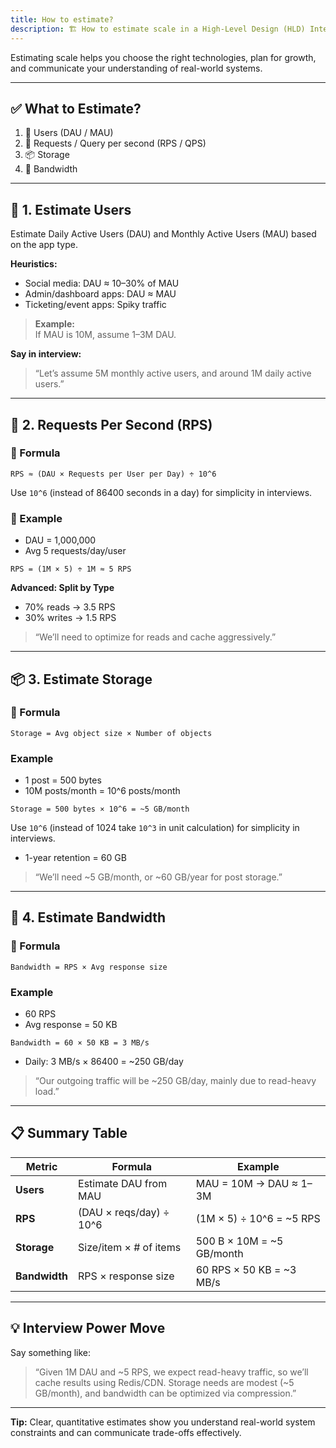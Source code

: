```yaml
---
title: How to estimate?
description: 🏗️ How to estimate scale in a High-Level Design (HLD) Interview?
---
```


Estimating scale helps you choose the right technologies, plan for growth, and communicate your understanding of real-world systems.

---

## ✅ What to Estimate?

1. 👥 Users (DAU / MAU)
2. 🔄 Requests / Query per second (RPS / QPS)
3. 📦 Storage
4. 🧮 Bandwidth

---

## 👥 1. Estimate Users

Estimate Daily Active Users (DAU) and Monthly Active Users (MAU) based on the app type.

**Heuristics:**
- Social media: DAU ≈ 10–30% of MAU
- Admin/dashboard apps: DAU ≈ MAU
- Ticketing/event apps: Spiky traffic

> **Example:**  
> If MAU is 10M, assume 1–3M DAU.

**Say in interview:**
> “Let’s assume 5M monthly active users, and around 1M daily active users.”

---

## 🔄 2. Requests Per Second (RPS)

### 🎯 Formula

```
RPS ≈ (DAU × Requests per User per Day) ÷ 10^6
```

Use `10^6` (instead of 86400 seconds in a day) for simplicity in interviews.

### 🧠 Example

- DAU = 1,000,000
- Avg 5 requests/day/user

```
RPS = (1M × 5) ÷ 1M ≈ 5 RPS
```

**Advanced: Split by Type**
- 70% reads → 3.5 RPS
- 30% writes → 1.5 RPS

> “We’ll need to optimize for reads and cache aggressively.”

---

## 📦 3. Estimate Storage

### 🎯 Formula

```
Storage = Avg object size × Number of objects
```

### Example

- 1 post = 500 bytes
- 10M posts/month = 10^6 posts/month

```
Storage = 500 bytes × 10^6 = ~5 GB/month
```

Use `10^6` (instead of 1024 take `10^3` in unit calculation) for simplicity in interviews.

- 1-year retention = 60 GB

> “We’ll need ~5 GB/month, or ~60 GB/year for post storage.”

---

## 🧮 4. Estimate Bandwidth

### 🎯 Formula

```
Bandwidth = RPS × Avg response size
```

### Example

- 60 RPS
- Avg response = 50 KB

```
Bandwidth = 60 × 50 KB = 3 MB/s
```

- Daily: 3 MB/s × 86400 = ~250 GB/day

> “Our outgoing traffic will be ~250 GB/day, mainly due to read-heavy load.”

---

## 📋 Summary Table

| Metric        | Formula                        | Example                        |
|---------------|-------------------------------|--------------------------------|
| **Users**     | Estimate DAU from MAU         | MAU = 10M → DAU ≈ 1–3M         |
| **RPS**       | (DAU × reqs/day) ÷ 10^6       | (1M × 5) ÷ 10^6 = ~5 RPS       |
| **Storage**   | Size/item × # of items        | 500 B × 10M = ~5 GB/month      |
| **Bandwidth** | RPS × response size           | 60 RPS × 50 KB = ~3 MB/s       |

---

## 💡 Interview Power Move

Say something like:

> “Given 1M DAU and ~5 RPS, we expect read-heavy traffic, so we’ll cache results using Redis/CDN. Storage needs are modest (~5 GB/month), and bandwidth can be optimized via compression.”

---

**Tip:** Clear, quantitative estimates show you understand real-world system constraints and can communicate trade-offs effectively.